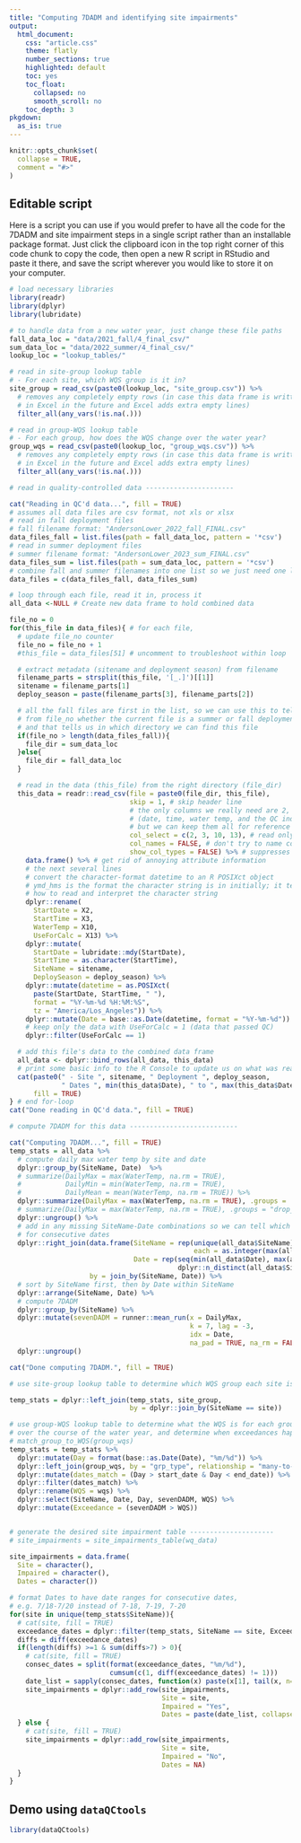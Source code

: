 ```yaml
---
title: "Computing 7DADM and identifying site impairments"
output:
  html_document:
    css: "article.css"
    theme: flatly
    number_sections: true
    highlighted: default 
    toc: yes
    toc_float:
      collapsed: no
      smooth_scroll: no
    toc_depth: 3
pkgdown:
  as_is: true
---
```


```r
knitr::opts_chunk$set(
  collapse = TRUE,
  comment = "#>"
)
```

## Editable script

Here is a script you can use if you would prefer to have all the code for the 7DADM and site impairment steps in a single script rather than an installable package format. Just click the clipboard icon in the top right corner of this code chunk to copy the code, then open a new R script in RStudio and paste it there, and save the script wherever you would like to store it on your computer.

```r
# load necessary libraries
library(readr)
library(dplyr)
library(lubridate)

# to handle data from a new water year, just change these file paths
fall_data_loc = "data/2021_fall/4_final_csv/"
sum_data_loc = "data/2022_summer/4_final_csv/"
lookup_loc = "lookup_tables/"

# read in site-group lookup table
# - For each site, which WQS group is it in?
site_group = read_csv(paste0(lookup_loc, "site_group.csv")) %>%
  # removes any completely empty rows (in case this data frame is written
  # in Excel in the future and Excel adds extra empty lines)
  filter_all(any_vars(!is.na(.)))

# read in group-WQS lookup table
# - For each group, how does the WQS change over the water year?
group_wqs = read_csv(paste0(lookup_loc, "group_wqs.csv")) %>%
  # removes any completely empty rows (in case this data frame is written
  # in Excel in the future and Excel adds extra empty lines)
  filter_all(any_vars(!is.na(.)))

# read in quality-controlled data ----------------------

cat("Reading in QC'd data...", fill = TRUE)
# assumes all data files are csv format, not xls or xlsx
# read in fall deployment files
# fall filename format: "AndersonLower_2022_fall_FINAL.csv"
data_files_fall = list.files(path = fall_data_loc, pattern = '*csv')
# read in summer deployment files
# summer filename format: "AndersonLower_2023_sum_FINAL.csv"
data_files_sum = list.files(path = sum_data_loc, pattern = '*csv')
# combine fall and summer filenames into one list so we just need one loop
data_files = c(data_files_fall, data_files_sum)

# loop through each file, read it in, process it
all_data <-NULL # Create new data frame to hold combined data

file_no = 0
for(this_file in data_files){ # for each file,
  # update file_no counter
  file_no = file_no + 1
  #this_file = data_files[51] # uncomment to troubleshoot within loop

  # extract metadata (sitename and deployment season) from filename
  filename_parts = strsplit(this_file, '[_.]')[[1]]
  sitename = filename_parts[1]
  deploy_season = paste(filename_parts[3], filename_parts[2])

  # all the fall files are first in the list, so we can use this to tell
  # from file_no whether the current file is a summer or fall deployment
  # and that tells us in which directory we can find this file
  if(file_no > length(data_files_fall)){
    file_dir = sum_data_loc
  }else{
    file_dir = fall_data_loc
  }

  # read in the data (this_file) from the right directory (file_dir)
  this_data = readr::read_csv(file = paste0(file_dir, this_file),
                              skip = 1, # skip header line
                              # the only columns we really need are 2, 3, 10, and 13,
                              # (date, time, water temp, and the QC indicator UseForCalc)
                              # but we can keep them all for reference
                              col_select = c(2, 3, 10, 13), # read only the four columns of data we need
                              col_names = FALSE, # don't try to name columns from a row of the file
                              show_col_types = FALSE) %>% # suppresses print message
    data.frame() %>% # get rid of annoying attribute information
    # the next several lines
    # convert the character-format datetime to an R POSIXct object
    # ymd_hms is the format the character string is in initially; it tells R
    # how to read and interpret the character string
    dplyr::rename(
      StartDate = X2,
      StartTime = X3,
      WaterTemp = X10,
      UseForCalc = X13) %>%
    dplyr::mutate(
      StartDate = lubridate::mdy(StartDate),
      StartTime = as.character(StartTime),
      SiteName = sitename,
      DeploySeason = deploy_season) %>%
    dplyr::mutate(datetime = as.POSIXct(
      paste(StartDate, StartTime, " "),
      format = "%Y-%m-%d %H:%M:%S",
      tz = "America/Los_Angeles")) %>%
    dplyr::mutate(Date = base::as.Date(datetime, format = "%Y-%m-%d")) %>%
    # keep only the data with UseForCalc = 1 (data that passed QC)
    dplyr::filter(UseForCalc == 1)

  # add this file's data to the combined data frame
  all_data <- dplyr::bind_rows(all_data, this_data)
  # print some basic info to the R Console to update us on what was read in
  cat(paste0(" - Site ", sitename, " Deployment ", deploy_season,
             " Dates ", min(this_data$Date), " to ", max(this_data$Date)),
      fill = TRUE)
} # end for-loop
cat("Done reading in QC'd data.", fill = TRUE)

# compute 7DADM for this data ---------------------------

cat("Computing 7DADM...", fill = TRUE)
temp_stats = all_data %>%
  # compute daily max water temp by site and date
  dplyr::group_by(SiteName, Date)  %>%
  # summarize(DailyMax = max(WaterTemp, na.rm = TRUE),
  #           DailyMin = min(WaterTemp, na.rm = TRUE),
  #           DailyMean = mean(WaterTemp, na.rm = TRUE)) %>%
  dplyr::summarize(DailyMax = max(WaterTemp, na.rm = TRUE), .groups = 'drop') %>%
  # summarize(DailyMax = max(WaterTemp, na.rm = TRUE), .groups = "drop_last") %>%
  dplyr::ungroup() %>%
  # add in any missing SiteName-Date combinations so we can tell which data is
  # for consecutive dates
  dplyr::right_join(data.frame(SiteName = rep(unique(all_data$SiteName),
                                              each = as.integer(max(all_data$Date)-min(all_data$Date))+1),
                               Date = rep(seq(min(all_data$Date), max(all_data$Date), 1),
                                          dplyr::n_distinct(all_data$SiteName))),
                    by = join_by(SiteName, Date)) %>%
  # sort by SiteName first, then by Date within SiteName
  dplyr::arrange(SiteName, Date) %>%
  # compute 7DADM
  dplyr::group_by(SiteName) %>%
  dplyr::mutate(sevenDADM = runner::mean_run(x = DailyMax,
                                             k = 7, lag = -3,
                                             idx = Date,
                                             na_pad = TRUE, na_rm = FALSE)) %>%
  dplyr::ungroup()

cat("Done computing 7DADM.", fill = TRUE)

# use site-group lookup table to determine which WQS group each site is in -----

temp_stats = dplyr::left_join(temp_stats, site_group,
                              by = dplyr::join_by(SiteName == site))

# use group-WQS lookup table to determine what the WQS is for each group ------
# over the course of the water year, and determine when exceedances happen
# match_group_to_WQS(group_wqs)
temp_stats = temp_stats %>%
  dplyr::mutate(Day = format(base::as.Date(Date), "%m/%d")) %>%
  dplyr::left_join(group_wqs, by = "grp_type", relationship = "many-to-many") %>%
  dplyr::mutate(dates_match = (Day > start_date & Day < end_date)) %>%
  dplyr::filter(dates_match) %>%
  dplyr::rename(WQS = wqs) %>%
  dplyr::select(SiteName, Date, Day, sevenDADM, WQS) %>%
  dplyr::mutate(Exceedance = (sevenDADM > WQS))


# generate the desired site impairment table ---------------------
# site_impairments = site_impairments_table(wq_data)

site_impairments = data.frame(
  Site = character(),
  Impaired = character(),
  Dates = character())

# format Dates to have date ranges for consecutive dates,
# e.g. 7/18-7/20 instead of 7-18, 7-19, 7-20
for(site in unique(temp_stats$SiteName)){
  # cat(site, fill = TRUE)
  exceedance_dates = dplyr::filter(temp_stats, SiteName == site, Exceedance)$Date
  diffs = diff(exceedance_dates)
  if(length(diffs) >=1 & sum(diffs>7) > 0){
    # cat(site, fill = TRUE)
    consec_dates = split(format(exceedance_dates, "%m/%d"),
                         cumsum(c(1, diff(exceedance_dates) != 1)))
    date_list = sapply(consec_dates, function(x) paste(x[1], tail(x, n=1), sep = "-"))
    site_impairments = dplyr::add_row(site_impairments,
                                      Site = site,
                                      Impaired = "Yes",
                                      Dates = paste(date_list, collapse = ", "))
  } else {
    # cat(site, fill = TRUE)
    site_impairments = dplyr::add_row(site_impairments,
                                      Site = site,
                                      Impaired = "No",
                                      Dates = NA)
  }
}
```


## Demo using `dataQCtools`

```r
library(dataQCtools)
```

